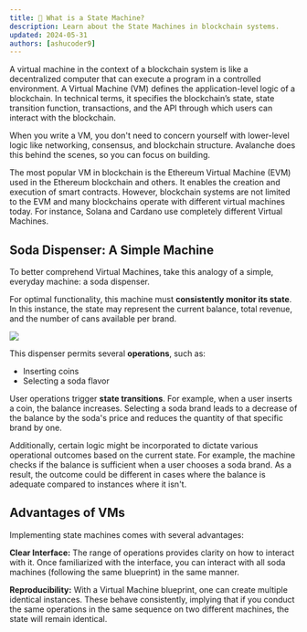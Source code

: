```yaml
---
title: 📕 What is a State Machine?
description: Learn about the State Machines in blockchain systems.
updated: 2024-05-31
authors: [ashucoder9]
---
```


A virtual machine in the context of a blockchain system is like a decentralized computer that can execute a program in a controlled environment. A Virtual Machine (VM) defines the application-level logic of a blockchain. In technical terms, it specifies the blockchain’s state, state transition function, transactions, and the API through which users can interact with the blockchain.

When you write a VM, you don't need to concern yourself with lower-level logic like networking, consensus, and blockchain structure. Avalanche does this behind the scenes, so you can focus on building.

The most popular VM in blockchain is the Ethereum Virtual Machine (EVM) used in the Ethereum blockchain and others. It enables the creation and execution of smart contracts. However, blockchain systems are not limited to the EVM and many blockchains operate with different virtual machines today. For instance, Solana and Cardano use completely different Virtual Machines.

## Soda Dispenser: A Simple Machine

To better comprehend Virtual Machines, take this analogy of a simple, everyday machine: a soda dispenser. 

For optimal functionality, this machine must **consistently monitor its state**. In this instance, the state may represent the current balance, total revenue, and the number of cans available per brand.

![](/course/avalanche-fundamentals/28.png)

This dispenser permits several **operations**, such as:
- Inserting coins
- Selecting a soda flavor

User operations trigger **state transitions**. For example, when a user inserts a coin, the balance increases. Selecting a soda brand leads to a decrease of the balance by the soda's price and reduces the quantity of that specific brand by one. 

Additionally, certain logic might be incorporated to dictate various operational outcomes based on the current state. For example, the machine checks if the balance is sufficient when a user chooses a soda brand. As a result, the outcome could be different in cases where the balance is adequate compared to instances where it isn't.

## Advantages of VMs

Implementing state machines comes with several advantages:

**Clear Interface:** The range of operations provides clarity on how to interact with it. Once familiarized with the interface, you can interact with all soda machines (following the same blueprint) in the same manner.

**Reproducibility:** With a Virtual Machine blueprint, one can create multiple identical instances. These behave consistently, implying that if you conduct the same operations in the same sequence on two different machines, the state will remain identical.
